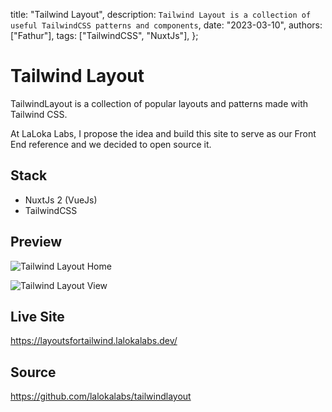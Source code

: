   title: "Tailwind Layout",
  description: `Tailwind Layout is a collection of useful TailwindCSS patterns and components`,
  date: "2023-03-10",
  authors: ["Fathur"],
  tags: ["TailwindCSS", "NuxtJs"],
};

# Tailwind Layout

TailwindLayout is a collection of popular layouts and patterns made with Tailwind CSS.

At LaLoka Labs, I propose the idea and build this site to serve as our Front End reference and we decided to open source it.

## Stack

- NuxtJs 2 (VueJs)
- TailwindCSS

## Preview

![Tailwind Layout Home](/images/tailwind-layout1.png)

![Tailwind Layout View](/images/tailwind-layout2.png)

## Live Site

https://layoutsfortailwind.lalokalabs.dev/

## Source

https://github.com/lalokalabs/tailwindlayout
